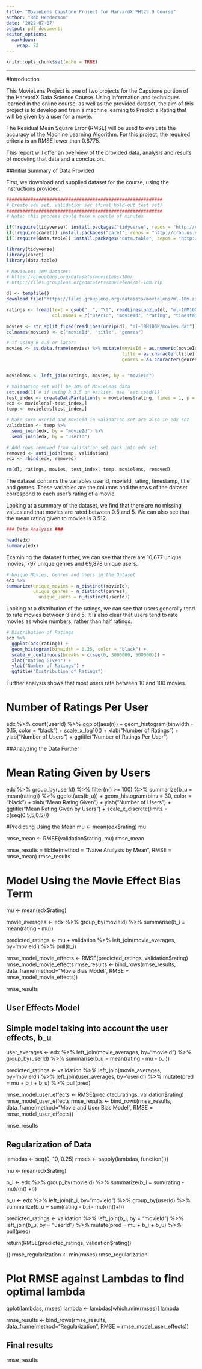 ```yaml
---
title: "MovieLens Capstone Project for HarvardX PH125.9 Course"
author: "Rob Henderson"
date: '2022-07-07'
output: pdf_document:
editor_options: 
  markdown: 
    wrap: 72
---
```


```r
knitr::opts_chunk$set(echo = TRUE)
```

------------------------------------------------------------------------

#Introduction

This MovieLens Project is one of two projects for the Capstone portion of the HarvardX Data Science Course. Using information and techniques learned in the online course, as well as the provided dataset, the aim of this project is to develop and train a machine learning to Predict a Rating that will be given by a user for a movie.

The Residual Mean Square Error (RMSE) will be used to evaluate the accuracy of the Machine Learning Algorithm. For this project, the required criteria is an RMSE lower than 0.8775.

This report will offer an overview of the provided data, analysis and results of modeling that data and a conclusion.

##Initial Summary of Data Provided

First, we download and supplied dataset for the course, using the instructions provided.

```r
##########################################################
# Create edx set, validation set (final hold-out test set)
##########################################################
# Note: this process could take a couple of minutes

if(!require(tidyverse)) install.packages("tidyverse", repos = "http://cran.us.r-project.org")
if(!require(caret)) install.packages("caret", repos = "http://cran.us.r-project.org")
if(!require(data.table)) install.packages("data.table", repos = "http://cran.us.r-project.org")

library(tidyverse)
library(caret)
library(data.table)

# MovieLens 10M dataset:
# https://grouplens.org/datasets/movielens/10m/
# http://files.grouplens.org/datasets/movielens/ml-10m.zip

dl <- tempfile()
download.file("https://files.grouplens.org/datasets/movielens/ml-10m.zip", dl)

ratings <- fread(text = gsub("::", "\t", readLines(unzip(dl, "ml-10M100K/ratings.dat"))),
                 col.names = c("userId", "movieId", "rating", "timestamp"))

movies <- str_split_fixed(readLines(unzip(dl, "ml-10M100K/movies.dat")), "\\::", 3)
colnames(movies) <- c("movieId", "title", "genres")

# if using R 4.0 or later:
movies <- as.data.frame(movies) %>% mutate(movieId = as.numeric(movieId),
                                           title = as.character(title),
                                           genres = as.character(genres))


movielens <- left_join(ratings, movies, by = "movieId")

# Validation set will be 10% of MovieLens data
set.seed(1) # if using R 3.5 or earlier, use `set.seed(1)`
test_index <- createDataPartition(y = movielens$rating, times = 1, p = 0.1, list = FALSE)
edx <- movielens[-test_index,]
temp <- movielens[test_index,]

# Make sure userId and movieId in validation set are also in edx set
validation <- temp %>% 
  semi_join(edx, by = "movieId") %>%
  semi_join(edx, by = "userId")

# Add rows removed from validation set back into edx set
removed <- anti_join(temp, validation)
edx <- rbind(edx, removed)

rm(dl, ratings, movies, test_index, temp, movielens, removed)
```

The dataset contains the variables userId, movieId, rating, timestamp, title and genres. These variables are the columns and the rows of the dataset correspond to each user's rating of a movie.

Looking at a summary of the dataset, we find that there are no missing values and that movies are rated between 0.5 and 5. We can also see that the mean rating given to movies is 3.512.

```r
### Data Analysis ###

head(edx)
summary(edx)
```

Examining the dataset further, we can see that there are 10,677 unique movies, 797 unique genres and 69,878 unique users.
```r
# Unique Movies, Genres and Users in the Dataset
edx %>%
summarize(unique_movies = n_distinct(movieId),
          unique_genres = n_distinct(genres),
            unique_users = n_distinct(userId))
```

Looking at a distribution of the ratings, we can see that users generally tend to rate movies between 3 and 5. It is also clear that users tend to rate movies as whole numbers, rather than half ratings.

```r
# Distribution of Ratings
edx %>%
  ggplot(aes(rating)) +
  geom_histogram(binwidth = 0.25, color = "black") +
  scale_y_continuous(breaks = c(seq(0, 3000000, 500000))) +
  xlab("Rating Given") +
  ylab("Number of Ratings") +
  ggtitle("Distribution of Ratings")
```

Further analysis shows that most users rate between 10 and 100 movies.

# Number of Ratings Per User
edx %>% 
  count(userId) %>%
  ggplot(aes(n)) +
  geom_histogram(binwidth = 0.15, color = "black") +
  scale_x_log10() +
  xlab("Number of Ratings") +
  ylab("Number of Users") +
  ggtitle("Number of Ratings Per User") 

##Analyzing the Data Further

# Mean Rating Given by Users

edx %>%
  group_by(userId) %>%
  filter(n() >= 100) %>%
  summarize(b_u = mean(rating)) %>%
  ggplot(aes(b_u)) +
  geom_histogram(bins = 30, color = "black") +
  xlab("Mean Rating Given") +
  ylab("Number of Users") +
  ggtitle("Mean Rating Given by Users") +
  scale_x_discrete(limits = c(seq(0.5,5,0.5))) 

#Predicting Using the Mean
mu <- mean(edx$rating)
mu

rmse_mean <- RMSE(validation$rating, mu)
rmse_mean

rmse_results = tibble(method = "Naive Analysis by Mean", RMSE = rmse_mean)
rmse_results

# Model Using the Movie Effect Bias Term

mu <- mean(edx$rating)

movie_averages <- edx %>%
  group_by(movieId) %>%
  summarise(b_i = mean(rating - mu))

predicted_ratings <- mu + validation %>%
  left_join(movie_averages, by='movieId') %>%
  pull(b_i)

rmse_model_movie_effects <- RMSE(predicted_ratings, validation$rating)
rmse_model_movie_effects
rmse_results <- bind_rows(rmse_results, 
                          data_frame(method="Movie Bias Model",
                                     RMSE = rmse_model_movie_effects))

rmse_results

## User Effects Model
## Simple model taking into account the user effects, b_u
user_averages <- edx %>%
  left_join(movie_averages, by="movieId") %>%
  group_by(userId) %>%
  summarise(b_u = mean(rating - mu - b_i))

predicted_ratings <- validation %>%
  left_join(movie_averages, by='movieId') %>%
  left_join(user_averages, by='userId') %>%
  mutate(pred = mu + b_i + b_u) %>%
  pull(pred)

rmse_model_user_effects <- RMSE(predicted_ratings, validation$rating)
rmse_model_user_effects
rmse_results <- bind_rows(rmse_results, 
                          data_frame(method="Movie and User Bias Model",
                                     RMSE = rmse_model_user_effects))

rmse_results


## Regularization of Data

lambdas <- seq(0, 10, 0.25)
rmses <- sapply(lambdas, function(l){
  
  mu <- mean(edx$rating)
  
  b_i <- edx %>%
    group_by(movieId) %>%
    summarize(b_i = sum(rating - mu)/(n() +l))
  
  b_u <- edx %>%
    left_join(b_i, by="movieId") %>%
    group_by(userId) %>%
    summarize(b_u = sum(rating - b_i - mu)/(n()+l))
  
  predicted_ratings <- validation %>%
    left_join(b_i, by = "movieId") %>%
    left_join(b_u, by = "userId") %>%
    mutate(pred = mu + b_i + b_u) %>%
    pull(pred)
  
  return(RMSE(predicted_ratings, validation$rating))
  
})
rmse_regularization <- min(rmses)
rmse_regularization

# Plot RMSE against Lambdas to find optimal lambda
qplot(lambdas, rmses)
lambda <- lambdas[which.min(rmses)]
lambda

rmse_results <- bind_rows(rmse_results, 
                          data_frame(method="Regularization",
                                     RMSE = rmse_model_user_effects))

## Final results
rmse_results